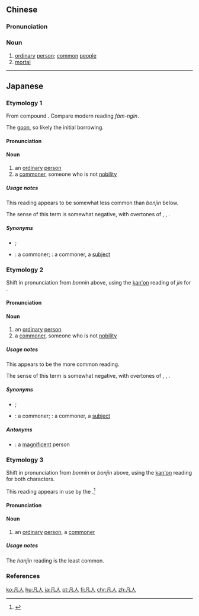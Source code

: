 ==Chinese==
{{zh-forms}}

===Pronunciation===
{{zh-pron
|m=fánrén
|c=faan4 jan4
|h=pfs=fàm-ngìn
|cat=n
}}

===Noun===
{{zh-noun}}

# [[ordinary]] [[person]]; [[common]] [[people]]
# [[mortal]]

----

==Japanese==

===Etymology 1===
{{ja-kanjitab|yomi=o|ぼん|にん}}
From {{etyl|ltc|ja|sort=ぼんじん}} compound {{m|zh|凡人|tr=bjom nyin}}. Compare modern {{etyl|hak|-}} reading ''fàm-ngìn''.

The [[呉音#Japanese|goon]], so likely the initial borrowing.

====Pronunciation====
{{ja-pron|yomi=goon|ぼんにん|acc=0|acc_ref=DJR}}

====Noun====
{{ja-noun|ぼんにん}}

# an [[ordinary]] [[person]]
# a [[commoner]], someone who is not [[nobility]]

=====Usage notes=====
This reading appears to be somewhat less common than ''bonjin'' below.

The {{m|en|ordinary}} sense of this term is somewhat negative, with overtones of {{m|en|mediocre}}, {{m|en|unremarkable}}, {{m|en|lackluster}}.

=====Synonyms=====
* {{sense|ordinary person}} {{ja-r|凡人|ぼんじん}} {{qualifier|see below}}; {{ja-r|凡夫|ぼんぶ}} {{qualifier|Buddhist overtones; used more in writing}}
* {{sense|commoner}} {{ja-r|平民|へいみん}}: a commoner; {{ja-r|臣下|しんか}}: a commoner, a [[subject]]

===Etymology 2===
{{ja-kanjitab|yomi=o|ぼん|じん}}
Shift in pronunciation from ''bonnin'' above, using the [[漢音#Japanese|kan'on]] reading of ''jin'' for {{m|ja|人}}.

====Pronunciation====
{{ja-pron|yomi=o|ぼんじん|acc=0|acc_ref=DJR}}

====Noun====
{{ja-noun|ぼんじん}}

# an [[ordinary]] [[person]]
# a [[commoner]], someone who is not [[nobility]]

=====Usage notes=====
This appears to be the more common reading.

The {{m|en|ordinary}} sense of this term is somewhat negative, with overtones of {{m|en|mediocre}}, {{m|en|unremarkable}}, {{m|en|lackluster}}.

=====Synonyms=====
* {{sense|ordinary person}} {{ja-r|凡人|ぼんにん}} {{qualifier|see above}}; {{ja-r|凡夫|ぼんぶ}} {{qualifier|Buddhist overtones; used more in writing}}
* {{sense|commoner}} {{ja-r|平民|へいみん}}: a commoner; {{ja-r|臣下|しんか}}: a commoner, a [[subject]]

=====Antonyms=====
* {{sense|ordinary person}} {{ja-r|偉人|いじん}}: a [[magnificent]] person

===Etymology 3===
{{ja-kanjitab|yomi=o|はん|じん}}
Shift in pronunciation from ''bonnin'' or ''bonjin'' above, using the [[漢音#Japanese|kan'on]] reading for both characters.

This reading appears in use by the {{m|ja|有職家|tr=yūsokuka||people well acquainted with the rites and ceremonies of the imperial court and nobility}}.<ref name="KDJ">{{R:Kokugo Dai Jiten}}</ref>

====Pronunciation====
{{ja-pron|yomi=kanon|はんじん}}

====Noun====
{{ja-noun|はんじん}}

# {{lb|ja|sort=はんじん|rare|possibly|_|obsolete}} an [[ordinary]] [[person]], a [[commoner]]

=====Usage notes=====
The ''hanjin'' reading is the least common.

===References===
<references/>

[[ko:凡人]]
[[hu:凡人]]
[[ja:凡人]]
[[pt:凡人]]
[[fi:凡人]]
[[chr:凡人]]
[[zh:凡人]]